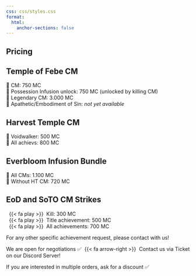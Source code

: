```yaml
---
css: css/styles.css
format:
  html:
    anchor-sections: false
---
```


::: {.textbox}
# Pricing
## Temple of Febe CM

👹 CM: 750 MC </br>
👹 Possession Infusion unlock: 750 MC (unlocked by killing CM) </br>
👹 Legendary CM: 3.000 MC </br>
👹 Apathetic/Embodiment of Sin: _not yet available_

## Harvest Temple CM

🐉 Voidwalker: 500 MC </br>
🐉 All achievs: 800 MC

## Everbloom Infusion Bundle

🌸 All CMs: 1.100 MC </br>
🌸 Without HT CM: 720 MC

## EoD and SoTO CM Strikes

 &nbsp; {{< fa play >}} &nbsp;Kill: 300 MC </br>
 &nbsp; {{< fa play >}} &nbsp;Title achievement: 500 MC </br>
 &nbsp; {{< fa play >}} &nbsp;All achievements: 700 MC

For any other specific achievement request, please contact with us!

We are open for negotiations ✅ &nbsp;{{< fa arrow-right >}} &nbsp;Contact us via Ticket on our Discord Server!

If you are interested in multiple orders, ask for a discount ✅
:::